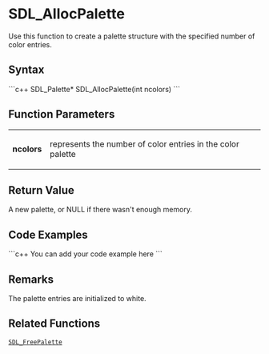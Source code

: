 <!-- pragma section-numbers off -->
<!-- pragma disable-camelcase -->

= SDL_AllocPalette =
Use this function to create a palette structure with the specified number of color entries.


== Syntax ==
```c++
SDL_Palette* SDL_AllocPalette(int ncolors)
```

== Function Parameters ==
{|
|'''ncolors'''
|represents the number of color entries in the color palette
|}

== Return Value ==
A new palette, or NULL if there wasn't enough memory.

== Code Examples ==
```c++
You can add your code example here
```

== Remarks ==
The palette entries are initialized to white.

== Related Functions ==
 [[SDL_FreePalette]]
